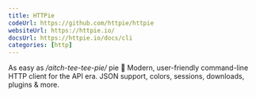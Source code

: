 ```yaml
---
title: HTTPie
codeUrl: https://github.com/httpie/httpie
websiteUrl: https://httpie.io/
docsUrl: https://httpie.io/docs/cli
categories: [http]
---
```


As easy as _/aitch-tee-tee-pie/_ pie 🥧 Modern, user-friendly command-line HTTP client for the API era.
JSON support, colors, sessions, downloads, plugins & more.
